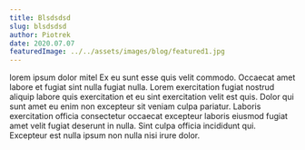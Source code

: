 ---
title: Blsdsdsd
slug: blsdsdsd
author: Piotrek
date: 2020.07.07
featuredImage: ../../assets/images/blog/featured1.jpg
---

lorem ipsum dolor mitel Ex eu sunt esse quis velit commodo. Occaecat amet labore et fugiat sint nulla fugiat nulla. Lorem exercitation fugiat nostrud aliquip labore quis exercitation et eu sint exercitation velit est quis. Dolor qui sunt amet eu enim non excepteur sit veniam culpa pariatur. Laboris exercitation officia consectetur occaecat excepteur laboris eiusmod fugiat amet velit fugiat deserunt in nulla. Sint culpa officia incididunt qui. Excepteur est nulla ipsum non nulla nisi irure dolor.
